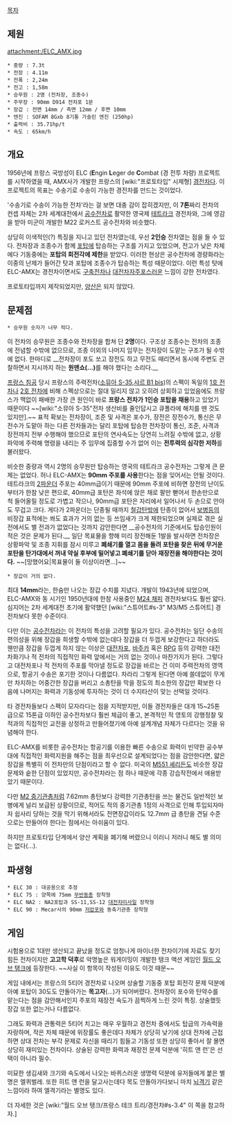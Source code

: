 [[목차]]

== 제원 ==
attachment:/ELC_AMX.jpg

 * 중량 : 7.3t
 * 전장 : 4.11m
 * 전폭 : 2,24m
 * 전고 : 1,58m
 * 승무원 : 2명 (전차장, 조종수)
 * 주무장 : 90mm D914 전차포 1문
 * 장갑 : 전면 14mm / 측면 12mm / 후면 10mm
 * 엔진 : SOFAM 8Gxb 8기통 가솔린 엔진 (250hp)
 * 출력비 : 35.71hp/t
 * 속도 : 65km/h

== 개요 ==
1956년에 프랑스 국방성이 ELC ('''E'''ngin '''L'''eger de '''C'''ombat (경 전투 차량) 프로젝트를 시작하였을 때, AMX사가 개발한 프랑스의 [wiki:"프로토타입" 시제형] [[경전차]]다. 이 프로젝트의 목표는 수송기로 수송이 가능한 경전차를 만드는 것이었다.

'수송기로 수송이 가능한 전차'라는 걸 보면 대충 감이 잡히겠지만, 이 '''7톤'''짜리 전차의 컨셉 자체는 2차 세계대전에서 [[공수전차]]로 활약한 영국제 [[테트라크]] 경전차와, 그에 영감을 받아 미군이 개발한 M22 로커스트 공수전차와 비슷했다.

상당히 이색적인(?) 특징을 지니고 있던 전차였는데, 우선 '''2인승''' 전차였는 점을 들 수 있다. 전차장과 조종수가 함께 [[포탑]]에 탑승하는 구조를 가지고 있었으며, 전고가 낮은 차체에다 기동중에는 '''포탑의 회전각에 제한'''을 받았다. 이러한 현상은 공수전차에 경량화라는 이중의 난제가 들어간 탓과 포탑에 조종수가 탑승하는 특성 때문이었다. 이런 특성 탓에 ELC-AMX는 경전차이면서도 [[구축전차]]나 [[대전차자주포]]스러운 느낌이 강한 전차였다.

프로토타입까지 제작되었지만, [[양산]]은 되지 않았다.

== 문제점 ==
 * 승무원 숫자가 너무 적다.
이 전차의 승무원은 조종수와 전차장을 합쳐 단 '''2명'''이다. 구조상 조종수는 전차의 조종에 전념할 수밖에 없으므로, 조종 이외의 나머지 임무는 전차장이 도맡는 구조가 될 수밖에 없다. 한마디로 __전차장이 포도 쏘고 장전도 하고 무전도 때리면서 동시에 주변도 관찰하면서 지시까지 하는 '''원맨쇼(…)'''를 해야 했다는 소리다.__

[[프랑스 침공]] 당시 프랑스의 주력전차([[소뮤아 S-35]],[[샤르 B1 bis]])의 스펙이 독일의 [[1호 전차]]나 [[2호 전차]]에 비해 스펙상으로는 절대 밀리지 않고 오히려 상회하고 있었음에도 프랑스가 맥없이 패배한 가장 큰 원인이 바로 '''프랑스 전차가 1인승 포탑을 채용'''하고 있었기 때문이다 ~~[wiki:"소뮤아 S-35"전차 생산비를 줄인답시고 큐폴라에 해치를 뗀 것도 있지만].~~ 표적 확보는 전차장이, 조준 및 사격은 포수가, 장전은 장전수가, 통신은 무전수가 도맡아 하는 다른 전차들과는 달리 포탑에 탑승한 전차장이 통신, 조준, 사격과 장전까지 전부 수행해야 했으므로 포탄의 연사속도는 당연히 느려질 수밖에 없고, 상황파악에 주력해 명령을 내리는 주 임무에 집중할 수가 없어 이는 '''전투력의 심각한 저하'''를 불러왔다.

비슷한 중량과 역시 2명의 승무원만 탑승하는 영국의 테트라크 공수전차는 그렇게 큰 문제는 없었다. 허나 ELC-AMX는 '''90mm 주포를 사용'''한다는 점을 잊어서는 안될 것이다. 테트라크의 [[2파운더]] 주포는 40mm급이기 때문에 90mm 주포에 비하면 장전의 난이도부터가 한참 낮은 편으로, 40mm급 포탄은 좌석에 앉은 채로 팔만 뻗어서 한손만으로 척 들어올릴 정도로 가볍고 작으나, 90mm급 포탄은 자리에서 일어나서 두 손으로 안아도 무겁고 크다. 게다가 2파운더는 단종될 때까지 [[철갑탄]]밖에 탄종이 없어서 [[보병]]등의 비장갑 표적에는 쏴도 효과가 거의 없는 등 쓰임새가 크게 제한되었으며 실제로 겪은 실전에서도 별 전과가 없었다는 것까지 감안한다면 __공수전차의 기준에서도 탑승인원이 적은 것은 문제가 된다.__ 일단 목표물을 향해 미리 장전해둔 1발을 발사하면 전차장은 상황파악 및 조종 지휘를 잠시 미루고 '''폐쇄기를 열고 몸을 돌려 포탄을 찾은 뒤에 무거운 포탄을 탄가대에서 꺼내 약실 후부에 밀어넣고 폐쇄기를 닫아 재장전을 해야한다는 것이다.''' ~~[망했어요|목표물이 둘 이상이라면...]~~

 * 장갑이 거의 없다.
최대 '''14mm'''라는, 한숨만 나오는 장갑 수치를 지녔다. 개발이 1943년에 되었으며, ELC-AMX와 동 시기인 1950년대에 한참 사용중인 [[M24 채피]] 경전차보다도 훨씬 얇다. 심지어는 2차 세계대전 초기에 활약했던 [wiki:"스튜어트#s-3" M3/M5 스튜어트] 경전차보다 못한 수준이다.

다만 이는 [[공수전차]]라는 이 전차의 특성을 고려할 필요가 있다. 공수전차는 일단 수송의 편의성을 위해 장갑을 희생할 수밖에 없는데다 장갑을 더 두껍게 보강한다고 하더라도 웬만큼 장갑을 두껍게 하지 않는 이상은 [[대전차포]], [[바주카]] 혹은 [[RPG]] 등의 강력한 대전차화기나 적 전차의 직접적인 화력 앞에서는 거의 없는 것이나 마찬가지가 된다. 그렇다고 대전차포나 적 전차의 주포를 막아낼 정도로 장갑을 바르는 건 이미 주력전차의 영역으로, 항공기 수송은 포기한 것이나 다름없다. 차라리 그렇게 된다면 아예 쓸데없이 무게만 차지하는 어중간한 장갑을 버리고 소총탄을 막을 정도의 최소한의 장갑만 확보한 다음에 나머지는 화력과 기동성에 투자하는 것이 더 수지타산이 맞는 선택일 것이다.

타 경전차들보다 스펙이 모자라다는 점을 지적받지만, 이들 경전차들은 대개 15~25톤급으로 15톤급 이하인 공수전차보다 훨씬 체급이 좋고, 본격적인 적 영토의 강행정찰 및 적과의 직접적인 교전을 상정하고 만들어졌기에 아예 설계개념 자체가 다르다는 것을 유념해야 한다.

ELC-AMX를 비롯한 공수전차는 항공기를 이용한 빠른 수송으로 화력이 빈약한 공수부대에 직접적인 화력지원을 해주는 점을 최우선으로 설계되었다는 점을 감안한다면, 얇은 장갑을 특별히 이 전차만의 단점이라고 할 수 없다. 미국의 [[M551 셰리든]]도 비슷한 장갑 문제와 숱한 단점이 있었지만, 공수전차라는 점 하나 때문에 각종 강습작전에서 애용받았기 때문이다.

다만 [[M2 중기관총]]처럼 7.62mm 총탄보다 강력한 기관총탄을 쓰는 물건도 일반적인 보병에게 널리 보급된 상황이므로, 적어도 적의 중기관총 1정의 사격으로 인해 투입되자마자 쉽사리 당하는 것을 막기 위해서라도 전면장갑이라도 12.7mm 급 총탄을 견딜 수준으로는 만들어야 한다는 점에서는 아쉬움이 있다.

하지만 프로토타입 단계에서 양산 계획을 폐기해 버렸으니 이러니 저러니 해도 별 의미는 없다(...).

== 파생형 ==
 * ELC 30 : 대공용으로 추정
 * ELC 75 : 양쪽에 75mm [[무반동총]] 장착형
 * ELC NA2 : NA2포탑과 SS-11,SS-12 [[대전차미사일]] 장착형
 * ELC 90 : Mecar사의 90mm [[저압포]]와 동축기관총 장착형

== 게임 ==
시험용으로 1대만 생산되고 끝났을 정도로 엄청나게 마이너한 전차이기에 자료도 찾기 힘든 전차이지만 '''고고학 덕후'''로 악명높은 워게이밍이 개발한 탱크 액션 게임인 [[월드 오브 탱크]]에 등장한다. ~~사실 이 항목이 작성된 이유도 이것 때문~~

게임 내에서는 프랑스의 5티어 경전차로 나오며 상술할 기동중 포탑 회전각 문제 덕분에 아예 포탑이 30도도 안돌아가는 '''목고자'''(…)가 되어버렸다. 전차장이 포수와 탄약수를 맡는다는 점을 감안해서인지 주포의 재장전 속도가 끔찍하게 느린 것이 특징. 상술했듯 장갑 또한 없는거나 다름없다.

그래도 화력과 관통력은 5티어 치고는 매우 우월하고 경전차 중에서도 탑급의 가속력을 자랑하며, 작은 차체 때문에 위장률도 좋은데다 차체가 상당히 낮기에 상대 전차에 근접하면 상대 전차는 부각 문제로 자신을 때리기 힘들고 기동성 또한 상당히 좋아서 잘 몰면 상당히 재미있는 전차이다. 상술된 강력한 화력과 재장전 문제 덕분에 '히트 앤 런'은 선택이 아니라 필수.

미묘한 생김새와 크기와 속도에서 나오는 바퀴스러운 생명력 덕분에 유저들에게 붙은 별명은 엘퀴벌레. 또한 히트 앤 런을 달고사는데다 목도 안돌아가다보니 마치 [[뇌격기]] 같은 느낌이라 하여 엘격기라는 별명도 있다.

더 자세한 것은 [wiki:"월드 오브 탱크/프랑스 테크 트리/경전차#s-3.4" 이 쪽을 참고하자.]
